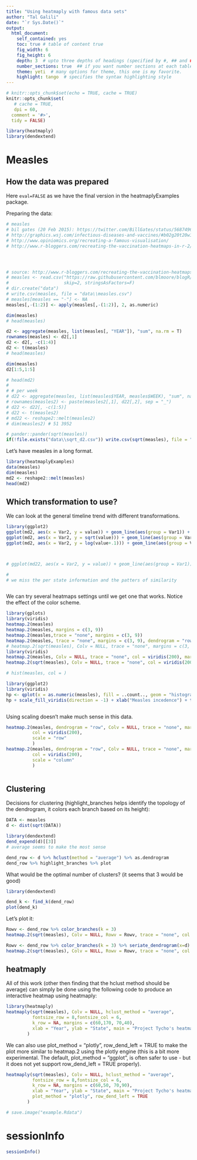 ```yaml
---
title: "Using heatmaply with famous data sets"
author: "Tal Galili"
date: "`r Sys.Date()`"
output: 
  html_document:
    self_contained: yes
    toc: true # table of content true
    fig_width: 6
    fig_height: 6
    depth: 3  # upto three depths of headings (specified by #, ## and ###)
    number_sections: true  ## if you want number sections at each table header
    theme: yeti  # many options for theme, this one is my favorite.
    highlight: tango  # specifies the syntax highlighting style
---
```


<!--
%\VignetteEngine{knitr::rmarkdown}
%\VignetteIndexEntry{Using heatmaply with famous data sets}

-->

```r
# knitr::opts_chunk$set(echo = TRUE, cache = TRUE)
knitr::opts_chunk$set(
   # cache = TRUE,
   dpi = 60,
  comment = '#>',
  tidy = FALSE)


```






```r
library(heatmaply)
library(dendextend)
```


Measles
=============

How the data was prepared 
------------------------

Here `eval=FALSE` as we have the final version in the heatmaplyExamples package.


Preparing the data:

```r

# measles
# bil gates (20 Feb 2015): https://twitter.com/BillGates/status/568749655112228865
# http://graphics.wsj.com/infectious-diseases-and-vaccines/#b02g20t20w15
# http://www.opiniomics.org/recreating-a-famous-visualisation/
# http://www.r-bloggers.com/recreating-the-vaccination-heatmaps-in-r-2/




# source: http://www.r-bloggers.com/recreating-the-vaccination-heatmaps-in-r/
# measles <- read.csv("https://raw.githubusercontent.com/blmoore/blogR/master/data/measles_incidence.csv", header=T, 
#                     skip=2, stringsAsFactors=F)
# dir.create("data")
# write.csv(measles, file = "data\\measles.csv")
# measles[measles == "-"] <- NA
measles[,-(1:2)] <- apply(measles[,-(1:2)], 2, as.numeric)

dim(measles)
# head(measles)

d2 <- aggregate(measles, list(measles[, "YEAR"]), "sum", na.rm = T)
rownames(measles) <- d2[,1]
d2 <- d2[, -c(1:4)]
d2 <- t(measles)
# head(measles)

dim(measles)
d2[1:5,1:5]

# head(md2)
# 
# # per week
# d22 <- aggregate(measles, list(measles$YEAR, measles$WEEK), "sum", na.rm = T)
# rownames(measles2) <- paste(measles2[,1], d22[,2], sep = "_")
# d22 <- d22[, -c(1:5)]
# d22 <- t(measles2)
# md22 <- reshape2::melt(measles2)
# dim(measles2) # 51 3952


```

```r

# pander::pander(sqrt(measles))
if(!file.exists("data\\sqrt_d2.csv")) write.csv(sqrt(measles), file = "data\\sqrt_d2.csv")
```

Let's have measles in a long format.


```r
library(heatmaplyExamples)
data(measles)
dim(measles)
md2 <- reshape2::melt(measles)
head(md2)
```


Which transformation to use?
-------------

We can look at the general timeline trend with different transformations.


```r

library(ggplot2)
ggplot(md2, aes(x = Var2, y = value)) + geom_line(aes(group = Var1)) + geom_smooth(size = 2)
ggplot(md2, aes(x = Var2, y = sqrt(value))) + geom_line(aes(group = Var1)) + geom_smooth(size = 2)
ggplot(md2, aes(x = Var2, y = log(value+.1))) + geom_line(aes(group = Var1)) + geom_smooth(size = 2)



# ggplot(md22, aes(x = Var2, y = value)) + geom_line(aes(group = Var1)) # + geom_smooth(size = 2)

#
# we miss the per state information and the patters of similarity



```


We can try several heatmaps settings until we get one that works. Notice the effect of the color scheme.

```r



library(gplots)
library(viridis)
heatmap.2(measles)
heatmap.2(measles, margins = c(3, 9))
heatmap.2(measles,trace = "none", margins = c(3, 9))
heatmap.2(measles, trace = "none", margins = c(3, 9), dendrogram = "row", Colv = NULL)
# heatmap.2(sqrt(measles), Colv = NULL, trace = "none", margins = c(3, 9))
library(viridis)
heatmap.2(measles, Colv = NULL, trace = "none", col = viridis(200), margins = c(3, 9))
heatmap.2(sqrt(measles), Colv = NULL, trace = "none", col = viridis(200), margins = c(3, 9))

# hist(measles, col = )

library(ggplot2)
library(viridis)
hp <- qplot(x = as.numeric(measles), fill = ..count.., geom = "histogram")
hp + scale_fill_viridis(direction = -1) + xlab("Measles incedence") + theme_bw()



```


Using scaling doesn't make much sense in this data.

```r

heatmap.2(measles, dendrogram = "row", Colv = NULL, trace = "none", margins = c(3, 9),
          col = viridis(200), 
          scale = "row"
          )
heatmap.2(measles, dendrogram = "row", Colv = NULL, trace = "none", margins = c(3, 9),
          col = viridis(200), 
          scale = "column"
          )



```


Clustering
-------------

Decisions for clustering (highlight_branches helps identify the topology of the dendrogram, it colors each branch based on its height):

```r
DATA <- measles
d <- dist(sqrt(DATA))

library(dendextend)
dend_expend(d)[[3]]
# average seems to make the most sense

dend_row <- d %>% hclust(method = "average") %>% as.dendrogram 
dend_row %>% highlight_branches %>% plot
```


What would be the optimal number of clusters? (it seems that 3 would be good)

```r

library(dendextend)

dend_k <- find_k(dend_row)
plot(dend_k)

```


Let's plot it:

```r

Rowv <- dend_row %>% color_branches(k = 3)
heatmap.2(sqrt(measles), Colv = NULL, Rowv = Rowv, trace = "none", col = viridis(200), margins = c(3, 9))

Rowv <- dend_row %>% color_branches(k = 3) %>% seriate_dendrogram(x=d)
heatmap.2(sqrt(measles), Colv = NULL, Rowv = Rowv, trace = "none", col = viridis(200), margins = c(3, 9))

```



heatmaply
-------------

All of this work (other then finding that the hclust method should be average) can simply be done using the following code to produce an interactive heatmap using heatmaply:


```r

library(heatmaply)
heatmaply(sqrt(measles), Colv = NULL, hclust_method = "average", 
          fontsize_row = 8,fontsize_col = 6,
          k_row = NA, margins = c(60,170, 70,40),
          xlab = "Year", ylab = "State", main = "Project Tycho's heatmap visualization \nof the measles vaccine"
        ) 


```

We can also use plot_method = "plotly", row_dend_left = TRUE
to make the plot more similar to heatmap.2 using the plotly engine (this is a bit more experimental. The default,  plot_method = "ggplot", is often safer to use - but it does not yet support row_dend_left = TRUE properly).

```r

heatmaply(sqrt(measles), Colv = NULL, hclust_method = "average", 
          fontsize_row = 8,fontsize_col = 6,
          k_row = NA, margins = c(60,50, 70,90),
          xlab = "Year", ylab = "State", main = "Project Tycho's heatmap visualization \nof the measles vaccine",
          plot_method = "plotly", row_dend_left = TRUE
        ) 

```


```r
# save.image("example.Rdata")
```




sessionInfo
===============


```r
sessionInfo()
```


